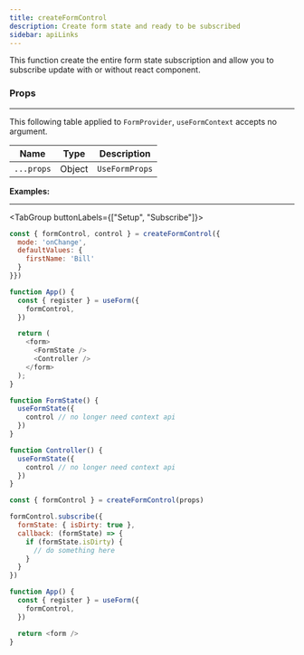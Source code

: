 ```yaml
---
title: createFormControl
description: Create form state and ready to be subscribed
sidebar: apiLinks
---
```


This function create the entire form state subscription and allow you to subscribe update with or without react component.

### Props

---

This following table applied to `FormProvider`, `useFormContext` accepts no argument.

| Name       | Type                        | Description                                    |
| ---------- | --------------------------- | ---------------------------------------------- |
| `...props` | <TypeText>Object</TypeText> | `UseFormProps` |

**Examples:**

---

<TabGroup buttonLabels={["Setup", "Subscribe"]}>

```javascript
const { formControl, control } = createFormControl({
  mode: 'onChange',
  defaultValues: {
    firstName: 'Bill'
  }
}})

function App() {
  const { register } = useForm({
    formControl,
  })

  return (
    <form>
      <FormState />
      <Controller />
    </form>
  );
}

function FormState() {
  useFormState({
    control // no longer need context api
  })
}

function Controller() {
  useFormState({
    control // no longer need context api
  })
}
```

```javascript
const { formControl } = createFormControl(props)

formControl.subscribe({
  formState: { isDirty: true },
  callback: (formState) => {
    if (formState.isDirty) {
      // do something here
    }
  }
})

function App() {
  const { register } = useForm({
    formControl,
  })

  return <form />
}
```
</TabGroup>
